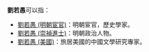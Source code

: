 '''劉若愚'''可以指：

*[[劉若愚_(明朝宦官)|劉若愚 (明朝宦官)]]：明朝宦官，歷史學家。
*[[劉若愚_(崇禎進士)|劉若愚 (崇禎進士)]]：明朝政治人物。
*[[劉若愚_(美國)|劉若愚 (美國)]]：旅居美國的中國文學研究專家。

{{disambig|R惹愚|Cat=三字刘姓人名消歧义}}
